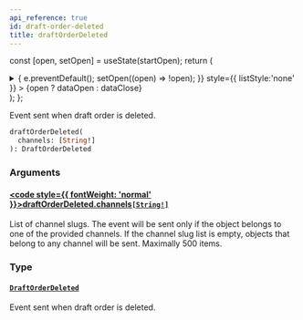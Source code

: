 ```yaml
---
api_reference: true
id: draft-order-deleted
title: draftOrderDeleted
---
```






const [open, setOpen] = useState(startOpen);
return (
<details {...(open ? { open: true } : {})} className="details" style={{ border:'none', boxShadow:'none', background:'var(--ifm-background-color)' }}>
<summary
onClick={(e) => {
e.preventDefault();
setOpen((open) => !open);
}}
style={{ listStyle:'none' }} >
{open ? dataOpen : dataClose}
</summary>
{open && children}
</details>
);
};

Event sent when draft order is deleted.


<Badge text="Added in Saleor 3.20" class="badge badge--secondary margin-bottom--sm" />


<FeaturePreview />

```graphql
draftOrderDeleted(
  channels: [String!]
): DraftOrderDeleted
```

### Arguments

#### [<code style={{ fontWeight: 'normal' }}>draftOrderDeleted.<b>channels</b></code>](#)<Bullet />[`[String!]`](../../../api-reference/miscellaneous/scalars/string.mdx) <Badge class="badge badge--secondary" text="list"/> <Badge class="badge badge--secondary" text="scalar"/> <Badge class="badge badge--secondary" text="miscellaneous"/>

List of channel slugs. The event will be sent only if the object belongs to one of the provided channels. If the channel slug list is empty, objects that belong to any channel will be sent. Maximally 500 items.

### Type

#### [`DraftOrderDeleted`](../../../api-reference/orders/objects/draft-order-deleted.mdx) <Badge class="badge badge--secondary" text="object"/> <Badge class="badge badge--secondary" text="orders"/>

Event sent when draft order is deleted.

